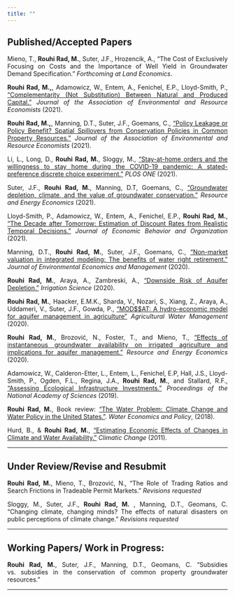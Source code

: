 ```yaml
---
title: ""
---
```


<style>
body {
text-align: justify}
</style>


## Published/Accepted Papers  

Mieno, T., **Rouhi Rad, M.**, Suter, J.F., Hrozencik, A., "The Cost of Exclusively Focusing on Costs and the Importance of Well Yield in Groundwater Demand Specification." *Forthcoming at Land Economics*.

**Rouhi Rad, M.,**, Adamowicz, W., Entem, A., Fenichel, E.P., Lloyd-Smith, P., ["Complementarity (Not Substitution) Between Natural and Produced Capital."](https://www.journals.uchicago.edu/doi/10.1086/714675) *Journal of the Association of Environmental and Resource Economists* (2021).

**Rouhi Rad, M.,**, Manning, D.T., Suter, J.F., Goemans, C., ["Policy Leakage or Policy Benefit? Spatial Spillovers from Conservation Policies in Common Property Resources."](https://www.journals.uchicago.edu/doi/10.1086/714148) *Journal of the Association of Environmental and Resource Economists* (2021).

Li, L., Long, D., **Rouhi Rad, M.**, Sloggy, M., ["Stay-at-home orders and the willingness to stay home during the COVID-19 pandemic: A stated-preference discrete choice experiment."](https://journals.plos.org/plosone/article?id=10.1371/journal.pone.0253910) *PLOS ONE* (2021).

Suter, J.F., **Rouhi Rad, M.**, Manning, D.T, Goemans, C., ["Groundwater depletion, climate, and the value of groundwater conservation."](https://www.sciencedirect.com/science/article/abs/pii/S0928765518303403) *Resource and Energy Economics* (2021).

Lloyd-Smith, P., Adamowicz, W., Entem, A., Fenichel, E.P., **Rouhi Rad, M.**, ["The Decade after Tomorrow: Estimation of Discount Rates from Realistic Temporal Decisions."](https://www.sciencedirect.com/science/article/abs/pii/S0167268120304686) *Journal of Economic Behavior and Organization* (2021).

Manning, D.T., **Rouhi Rad, M.**, Suter, J.F., Goemans, C., ["Non-market valuation in integrated modeling: The benefits of water right retirement."](https://www.sciencedirect.com/science/article/pii/S0095069620300644) *Journal of Environmental Economics and Management* (2020).

**Rouhi Rad, M.**, Araya, A., Zambreski, A., ["Downside Risk of Aquifer Depletion."](https://link.springer.com/article/10.1007/s00271-020-00688-x) *Irrigation Science* (2020).

**Rouhi Rad, M.**, Haacker, E.M.K., Sharda, V., Nozari, S., Xiang, Z., Araya, A., Uddameri, V., Suter, J.F., Gowda, P., ["MOD\$\$AT: A hydro-economic model for aquifer management in agriculture"](https://www.sciencedirect.com/science/article/abs/pii/S0378377419317032) *Agricultural Water Management* (2020).

**Rouhi Rad, M.**, Brozović, N., Foster, T., and Mieno, T., ["Effects of instantaneous groundwater availability on irrigated agriculture and implications for aquifer management."](https://www.sciencedirect.com/science/article/pii/S0928765518303816) *Resource and Energy Economics* (2020).

Adamowicz, W., Calderon-Etter, L., Entem, L., Fenichel, E.P, Hall, J.S., Lloyd-Smith, P., Ogden, F.L., Regina, J.A., **Rouhi Rad, M.**, and Stallard, R.F., ["Assessing Ecological Infrastructure Investments."](https://www.pnas.org/content/early/2019/01/04/1802883116) *Proceedings of the National Academy of Sciences* (2019).  

**Rouhi Rad, M.**, Book review: ["The Water Problem: Climate Change and Water Policy in the United States."](https://ideas.repec.org/a/wsi/wepxxx/v04y2018i03ns2382624x18800024.html). *Water Economics and Policy*, (2018).

Hurd, B., & **Rouhi Rad, M.**, [“Estimating Economic Effects of Changes in Climate and Water Availability.”](https://wordpress.nmsu.edu/bhurd/files/2017/01/J-24-Hurd-and-Rouhi-Rad-2012-Estimating-economic-effects-of-changes-in-climate-and-water-availability-Climatic-Change.pdf) *Climatic Change* (2011).

***

## Under Review/Revise and Resubmit

**Rouhi Rad, M.**, Mieno, T., Brozović, N., "The Role of Trading Ratios and Search Frictions in Tradeable Permit Markets." *Revisions requested*

Sloggy, M., Suter, J.F., **Rouhi Rad, M.** , Manning, D.T., Geomans, C. "Changing climate, changing minds? The effects of natural disasters on public perceptions of climate change." *Revisions requested*

***

## Working Papers/ Work in Progress:

**Rouhi Rad, M.**, Suter, J.F., Manning, D.T., Geomans, C. "Subsidies vs. subsidies in the conservation of common property groundwater resources."


***

<!-- ## Work in Progress -->





